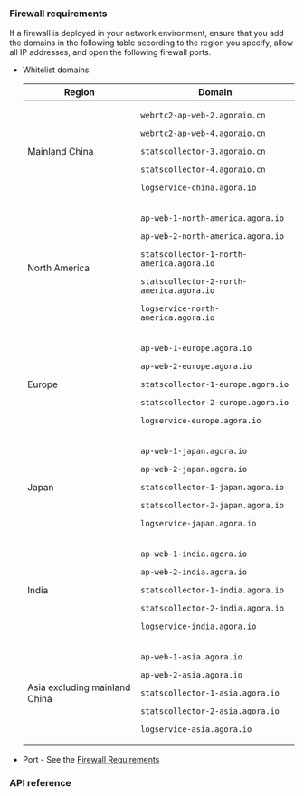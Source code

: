 
### Firewall requirements

If a firewall is deployed in your network environment, ensure that you add the domains in the following table according to the region you specify, allow all IP addresses, and open the following firewall ports.

-   Whitelist domains

    <table>
        <thead>
        <tr>
            <th>Region</th>
            <th>Domain</th>
        </tr>
        </thead>
        <tbody>
        <tr>
            <td><p>Mainland China</p></td>
            <td><p><code>webrtc2-ap-web-2.agoraio.cn</code></p>
                <p><code>webrtc2-ap-web-4.agoraio.cn</code></p>
                <p><code>statscollector-3.agoraio.cn</code></p>
                <p><code>statscollector-4.agoraio.cn</code></p>
                <p><code>logservice-china.agora.io</code></p></td>
        </tr>
        <tr>
            <td><p>North America</p></td>
            <td><p><code>ap-web-1-north-america.agora.io</code></p>
                <p><code>ap-web-2-north-america.agora.io</code></p>
                <p><code>statscollector-1-north-america.agora.io</code></p>
                <p><code>statscollector-2-north-america.agora.io</code></p>
                <p><code>logservice-north-america.agora.io</code></p></td>
        </tr>
        <tr>
            <td><p>Europe</p></td>
            <td><p><code>ap-web-1-europe.agora.io</code></p>
                <p><code>ap-web-2-europe.agora.io</code></p>
                <p><code>statscollector-1-europe.agora.io</code></p>
                <p><code>statscollector-2-europe.agora.io</code></p>
                <p><code>logservice-europe.agora.io</code></p></td>
        </tr>
        <tr>
            <td><p>Japan</p></td>
            <td><p><code>ap-web-1-japan.agora.io</code></p>
                <p><code>ap-web-2-japan.agora.io</code></p>
                <p><code>statscollector-1-japan.agora.io</code></p>
                <p><code>statscollector-2-japan.agora.io</code></p>
                <p><code>logservice-japan.agora.io</code></p></td>
        </tr>
        <tr>
            <td><p>India</p></td>
            <td><p><code>ap-web-1-india.agora.io</code></p>
                <p><code>ap-web-2-india.agora.io</code></p>
                <p><code>statscollector-1-india.agora.io</code></p>
                <p><code>statscollector-2-india.agora.io</code></p>
                <p><code>logservice-india.agora.io</code></p></td>
        </tr>
        <tr>
            <td><p>Asia excluding mainland China</p></td>
            <td><p><code>ap-web-1-asia.agora.io</code></p>
                <p><code>ap-web-2-asia.agora.io</code></p>
                <p><code>statscollector-1-asia.agora.io</code></p>
                <p><code>statscollector-2-asia.agora.io</code></p>
                <p><code>logservice-asia.agora.io</code></p></td>
        </tr>
        </tbody>
    </table>

-   Port - See the [Firewall Requirements](../reference/firewall)

### API reference

<Android />
<Ios />
<Linux />
<Macos />
<Unity />
<Web />
<Windows />